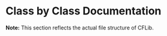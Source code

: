 # Class by Class Documentation


**Note:** This section reflects the actual file structure of CFLib.

<DocCardList items={useCurrentSidebarCategory().items}/>